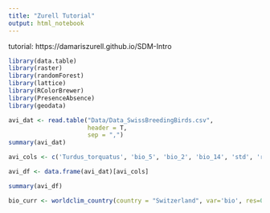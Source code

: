 ```yaml
---
title: "Zurell Tutorial"
output: html_notebook
---
```


tutorial: https://damariszurell.github.io/SDM-Intro

```r
library(data.table)
library(raster)
library(randomForest)
library(lattice)
library(RColorBrewer)
library(PresenceAbsence)
library(geodata)
```


```r
avi_dat <- read.table("Data/Data_SwissBreedingBirds.csv", 
                      header = T, 
                      sep = ",")
summary(avi_dat)
```


```r
avi_cols <- c('Turdus_torquatus', 'bio_5', 'bio_2', 'bio_14', 'std', 'rad', 'blockCV_tile')

avi_df <- data.frame(avi_dat)[avi_cols]

summary(avi_df)
```


```r
bio_curr <- worldclim_country(country = "Switzerland", var='bio', res=0.5, lon=5.5, lat=45.5, path='Data', download=T)[[c(2,5,1,4)]]
```

